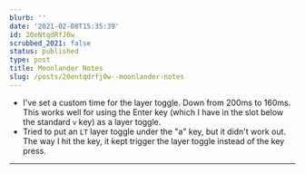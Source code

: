 ```yaml
---
blurb: ''
date: '2021-02-08T15:35:39'
id: 20eNtqdRfJ0w
scrubbed_2021: false
status: published
type: post
title: Moonlander Notes
slug: /posts/20entqdrfj0w--moonlander-notes
---
```


- I've set a custom time for the layer toggle. Down from 200ms to 160ms. This works well for using the Enter key (which I have in the slot below the standard `v` key) as a layer toggle. 
- Tried to put an `LT` layer toggle under the "a" key, but it didn't work out. The way I hit the key, it kept trigger the layer toggle instead of the key press. 


---
